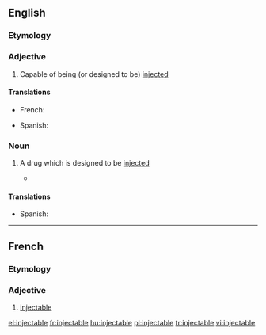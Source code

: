 ==English==

===Etymology===

{{suffix|inject|able}}

===Adjective===
{{en-adj|-}}

# Capable of being (or designed to be) [[inject]]ed

====Translations====
{{trans-top|capable of being injected}}
* French: {{t+|fr|injectable|m|f}}
{{trans-mid}}
* Spanish: {{t|es|inyectable}}
{{trans-bottom}}

===Noun===
{{en-noun}}

# {{context|pharmacy|lang=en}} A drug which is designed to be [[inject]]ed
#* {{quote-news|2009|January 3|Amy Zipkin|Drugstores, Too, Feel Recession Pain|New York Times|url=http://www.nytimes.com/2009/01/03/business/03interview.html
|passage=Complex high-cost drug therapy, such as '''injectables''' and infusions, are close to a $70 billion sector. }}

====Translations====
{{trans-top|a drug which is designed to be injected}}
* Spanish: {{t|es|inyectable|m}}
{{trans-mid}}
{{trans-bottom}}

----
==French==
===Etymology===
{{suffix|injecter|able|lang=fr}}

===Adjective===
{{fr-adj|mf}}
# [[#English|injectable]]

[[el:injectable]]
[[fr:injectable]]
[[hu:injectable]]
[[pl:injectable]]
[[tr:injectable]]
[[vi:injectable]]